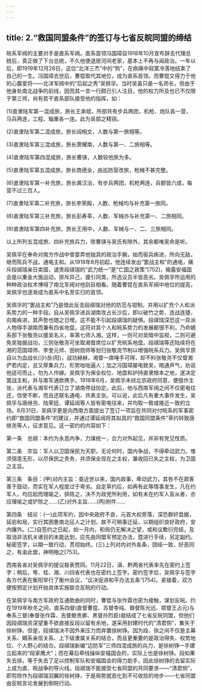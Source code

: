 ```yaml
---
---
---
```

title: 2.“救国同盟条件”的签订与七省反皖同盟的缔结
---




皖系军阀的主要对手是直系军阀。直系首领冯国璋自1918年10月宣布辞去代理总统后，真正做了下台总统，不久他便退居河间老家，基本上不再与闻政治。一年以后，即1919年12月28日，这位“北洋三杰”中的“狗”，在病痛中寂寞冷落地结束了自己的一生。冯国璋去世后，曹锟取代其地位，成为直系首领。而曹锟又得力于他的心腹爱将——北洋军阀中的“后起之秀”吴佩孚。当时吴虽只是一名师长，但由于他身处南北战争的前线，因而其一言一行颇已引人注目。他的权力所及也已不仅限于第三师，尚有若干直系部队接受他的指挥，如：

(1)直隶陆军第一混成旅，旅长王承斌，所部共有步兵两团，机枪、炮队各一营，马兵两连，工程、辎重各一连。此为吴部之精锐。

(2)直隶陆军第二混成旅，旅长阎相文，人数与第一旅相等。

(3)直隶陆军第三混成旅，旅长萧耀南，人数与第一、二旅相等。

(4)直隶陆军第四混成旅，旅长曹锳，人数较他旅为多。

(5)直隶陆军第五混成旅，旅长商德全，由巡防营改旅，枪械不甚完整。

(6)直隶陆军第一补充旅，旅长龚汉治，有步兵两团，机枪两连，兵额皆六成，每营不过三百人。

(7)直隶陆军第二补充旅，旅长李荣殿，人数、枪械均与补充第一旅同。

(8)直隶陆军第三补充旅，旅长彭寿莘，人数、军械亦与补充第一、二旅相同。

(9)直隶陆军第四补充旅，旅长王用中，人数、军械与一、二、三旅相同。

以上所列五混成旅、四补充旅兵力，除曹锳与吴氏有隙外，其余都唯吴命是听。

吴佩孚在奉命对南方作战中曾耍弄他独具的政治手腕，始而驱兵疾进，所向无敌，继而陈兵不战，通电主和。从1918年8月初起，他连续发出“罢战主和”的通电，痛斥段祺瑞亲日卖国，谴责段祺瑞的“武力统一”是“亡国之政策”[752]，揭露安福国会是以重金大施运动，排斥异己，援引同类，所选议员半皆恶劣。吴佩孚所运用的种种政治权术博得了南北军阀对他刮目相看。随着曹锟在直系军阀中地位的提高，吴佩孚也逐渐成为直系中名至实归的首领。

吴佩孚的“罢战主和”乃是借此反击段祺瑞对他的防范与钳制，并用以扩充个人和派系势力的一种手段。自从吴佩孚进兵湖南攻占长沙后，即以破竹之势，连战连捷，向南疾进，其声势也随之日增。这不能不引起段祺瑞的疑惧。段祺瑞深恐这一异派人物得手湖南而兼有四省地盘，这将对其个人和皖系势力的发展都很不利，乃命嫡系部下张敬尧以援吴名义，率第七师入湘。这样，一则可对吴暗中监视，二则可避免吴独据战功，三则张敬尧可坐取湘督席位以扩充皖系地盘。段祺瑞等还陆续将在湘的范国璋师、李奎元师、田树勋师等划归张敬尧节制以增强皖系兵力。吴佩孚原自以为血战长(沙)岳(阳)，战功赫赫，湘督一席唾手可得，却不料张敬尧不仅督湘俨若内定，且又厚集兵力，形势咄咄逼人；加之冯国璋屡电致吴，暗通声气，劝说他适可而止，勿为人作嫁。吴佩孚为保全权位、地盘和护持直隶根本之地，遂决定罢战主和，并与南军通款携手。1918年6月，吴佩孚未经北京政府同意，便擅作主张，派代表与湘军代表订立了湖南停战协定。此后，他与西南军阀之间不仅密电往还，信使不断，而且还联名通电，共表主张。可以说，此后凡有重大事件发生，吴佩孚与唐继尧、陆荣廷、谭延闿等人皆有密电往来，并均取一致或接近一致的立场。8月31日，吴佩孚更是向西南方面提出了签订一项旨在共同对付皖系的军事密约即“救国同盟条件”的建议，并通过谭延闿将其拟具的“救国同盟条件”草约转致唐继尧等人，征求意见。这一密约的内容如下：

第一条　总纲：本约为永息内争，力谋统一，合力对外起见，并非有党见性质。

第二条　宗旨：军人以卫国保民为天职，无论何时，国内争战，不得牵动武力。惟须弭患无形，以尽保民之责务，并须保全现在之主权，兼收回已失之主权，为卫国之主旨。

第三条　条目：(甲)对内主旨：查近世以来，国内政事，牵动武力，其咎不在政客善于鼓动，而实在军人程度过于卑劣。自定草约后，如再有此等情事发生，凡在约军人，均应起而理喻之，排除之，决不为政党所利用，如有未在约军人盲从者，亦应理喻之或铲除之……(乙)对外主旨……(丙)附件……

第四条　结论：(一)此项军约，因中央政府不良，元首大权旁落，深恐群奸盘据，延宕和局，实行其困惫南北征人之计划，故不可稍事迁延，以期组织良好政府，安内攘外。(二)自签约之日起，如一月内，和局仍无解决之望，或和议敷衍完结，及取消非法机关诸目的未能达到，应先由同盟军预定办法，暨进行手续，另定副约。秘密签字，以期一致行动，贯彻始终。(三)上列对内对外各条，团结一致，好恶同之，有渝此盟，神明殛之[753]。

西南各省对吴佩孚的提议极表赞同。11月22日，滇、黔两省代表率先在密约上签字；稍后，粤、桂、湘、川四省代表也在密约上签字。密约签字后，吴佩孚与签字各方代表在衡阳举行了衡州会议，“议决促进和平办法五条”[754]。紧接着，双方便按预定计划开始具体实施联合反皖的行动。

在吴佩孚与南方军政府互通款曲的同时，曹锟与张作霖也密为接触，谋划反皖。约在1919年秋冬之间，直系四督(直督曹锟、苏督李纯、赣督陈光远、鄂督王占元)与奉系三督(奉督张作霖、吉督鲍贵卿、黑督孙烈臣)就结成了七省反皖同盟，但他们因段祺瑞资深望重不欲直接反段以留有余地，遂采用封建时代的“清君侧”，集矢于徐树铮。但是，段祺瑞决不因外来压力而弃置徐树铮。因为段、徐之间不仅是主幕关系、嫡系亲信关系、上下级隶属关系的结合，而且更重要的是政治得失、权势地位、个人野心的结合。段祺瑞新编“边防军”三师四混成旅的兵力，是徐树铮一手建立起来的“段家鹰犬”；而在幕后牵线操纵安福国会的，实际上也是徐树铮。段如果失去徐，等于失去了足以控制军队和安福国会的得力助手，因此徐树铮的去留实际上成为直、皖战争的导火线。段祺瑞不能接受七省同盟的共同要求——“清君侧”，即剪除作为段祺瑞羽翼的徐树铮，于是局势就恶化到不可收拾的地步——七省同盟由反皖言论发展到倒皖行动。